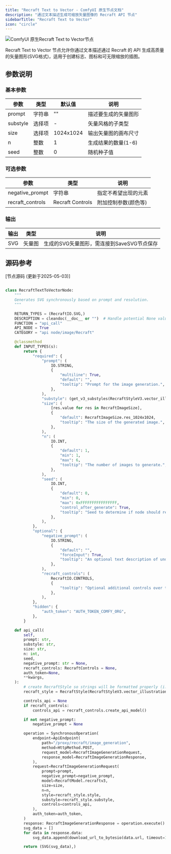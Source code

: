 ```yaml
---
title: "Recraft Text to Vector - ComfyUI 原生节点文档"
description: "通过文本描述生成可缩放矢量图像的 Recraft API 节点"
sidebarTitle: "Recraft Text to Vector"
icon: "circle"
---
```


![ComfyUI 原生Recraft Text to Vector节点](/images/built-in-nodes/api_nodes/recraft/recraft-text-to-vector.jpg)

Recraft Text to Vector 节点允许你通过文本描述通过 Recraft 的 API 生成高质量的矢量图形(SVG格式)，适用于创建标志、图标和可无限缩放的插图。

## 参数说明

### 基本参数

| 参数 | 类型 | 默认值 | 说明 |
|-----|-----|-------|------|
| prompt | 字符串 | "" | 描述要生成的矢量图形 |
| substyle | 选择项 | - | 矢量风格的子类型 |
| size | 选择项 | 1024x1024 | 输出矢量图的画布尺寸 |
| n | 整数 | 1 | 生成结果的数量(1-6) |
| seed | 整数 | 0 | 随机种子值 |

### 可选参数

| 参数 | 类型 | 说明 |
|-----|-----|------|
| negative_prompt | 字符串 | 指定不希望出现的元素 |
| recraft_controls | Recraft Controls | 附加控制参数(颜色等) |

### 输出

| 输出 | 类型 | 说明 |
|-----|-----|------|
| SVG | 矢量图 | 生成的SVG矢量图形，需连接到SaveSVG节点保存 |

## 源码参考

[节点源码 (更新于2025-05-03)] 

```python

class RecraftTextToVectorNode:
    """
    Generates SVG synchronously based on prompt and resolution.
    """

    RETURN_TYPES = (RecraftIO.SVG,)
    DESCRIPTION = cleandoc(__doc__ or "")  # Handle potential None value
    FUNCTION = "api_call"
    API_NODE = True
    CATEGORY = "api node/image/Recraft"

    @classmethod
    def INPUT_TYPES(s):
        return {
            "required": {
                "prompt": (
                    IO.STRING,
                    {
                        "multiline": True,
                        "default": "",
                        "tooltip": "Prompt for the image generation.",
                    },
                ),
                "substyle": (get_v3_substyles(RecraftStyleV3.vector_illustration),),
                "size": (
                    [res.value for res in RecraftImageSize],
                    {
                        "default": RecraftImageSize.res_1024x1024,
                        "tooltip": "The size of the generated image.",
                    },
                ),
                "n": (
                    IO.INT,
                    {
                        "default": 1,
                        "min": 1,
                        "max": 6,
                        "tooltip": "The number of images to generate.",
                    },
                ),
                "seed": (
                    IO.INT,
                    {
                        "default": 0,
                        "min": 0,
                        "max": 0xFFFFFFFFFFFFFFFF,
                        "control_after_generate": True,
                        "tooltip": "Seed to determine if node should re-run; actual results are nondeterministic regardless of seed.",
                    },
                ),
            },
            "optional": {
                "negative_prompt": (
                    IO.STRING,
                    {
                        "default": "",
                        "forceInput": True,
                        "tooltip": "An optional text description of undesired elements on an image.",
                    },
                ),
                "recraft_controls": (
                    RecraftIO.CONTROLS,
                    {
                        "tooltip": "Optional additional controls over the generation via the Recraft Controls node."
                    },
                ),
            },
            "hidden": {
                "auth_token": "AUTH_TOKEN_COMFY_ORG",
            },
        }

    def api_call(
        self,
        prompt: str,
        substyle: str,
        size: str,
        n: int,
        seed,
        negative_prompt: str = None,
        recraft_controls: RecraftControls = None,
        auth_token=None,
        **kwargs,
    ):
        # create RecraftStyle so strings will be formatted properly (i.e. "None" will become None)
        recraft_style = RecraftStyle(RecraftStyleV3.vector_illustration, substyle=substyle)

        controls_api = None
        if recraft_controls:
            controls_api = recraft_controls.create_api_model()

        if not negative_prompt:
            negative_prompt = None

        operation = SynchronousOperation(
            endpoint=ApiEndpoint(
                path="/proxy/recraft/image_generation",
                method=HttpMethod.POST,
                request_model=RecraftImageGenerationRequest,
                response_model=RecraftImageGenerationResponse,
            ),
            request=RecraftImageGenerationRequest(
                prompt=prompt,
                negative_prompt=negative_prompt,
                model=RecraftModel.recraftv3,
                size=size,
                n=n,
                style=recraft_style.style,
                substyle=recraft_style.substyle,
                controls=controls_api,
            ),
            auth_token=auth_token,
        )
        response: RecraftImageGenerationResponse = operation.execute()
        svg_data = []
        for data in response.data:
            svg_data.append(download_url_to_bytesio(data.url, timeout=1024))

        return (SVG(svg_data),)
```